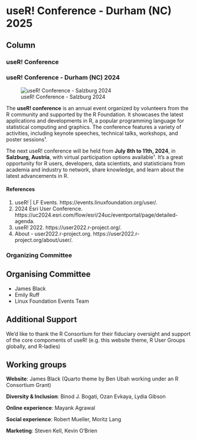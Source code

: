 useR! Conference - Durham (NC) 2025 {data-navmenu="Conferences"}
===========================================

Column {.tabset}
--------------------

### useR! Conference

<h3>useR! Conference - Durham (NC) 2024</h3>

![useR! Conference - Salzburg 2024](./Conferences/Resources/UseR-24-Event-LaunchAssets-v2_cfp-632x84.png)

<p>
The **useR! conference** is an annual event organized by volunteers from the R community and supported by the R Foundation. It showcases the latest applications and developments in R, a popular programming language for statistical computing and graphics. The conference features a variety of activities, including keynote speeches, technical talks, workshops, and poster sessions¹.
<p>
The next useR! conference will be held from **July 8th to 11th, 2024**, in **Salzburg, Austria**, with virtual participation options available¹. It's a great opportunity for R users, developers, data scientists, and statisticians from academia and industry to network, share knowledge, and learn about the latest advancements in R.

#### References

(1) useR! | LF Events. https://events.linuxfoundation.org/user/.
(2) 2024 Esri User Conference. https://uc2024.esri.com/flow/esri/24uc/eventportal/page/detailed-agenda.
(3) useR! 2022. https://user2022.r-project.org/.
(4) About - user2022.r-project.org. https://user2022.r-project.org/about/user/.

### Organizing Committee



<h2 data-anchor-id="organising-committee">Organising Committee</h2>
<ul>
<li>James Black</li>
<li>Emily Ruff</li>
<li>Linux Foundation Events Team</li>
</ul>

<h2 data-anchor-id="additional-support">Additional Support</h2>
<p>We’d like to thank the R Consortium for their fiduciary oversight and support of the core compoments of useR! (e.g.&nbsp;this website theme, R User Groups globally, and R-ladies)</p>

<h2 data-anchor-id="working-groups">Working groups</h2>
<p><strong>Website</strong>: James Black (Quarto theme by Ben Ubah working under an R Consortium Grant)</p>
<p><strong>Diversity &amp; Inclusion</strong>: Binod J. Bogati, Ozan Evkaya, Lydia Gibson</p>
<p><strong>Online experience</strong>: Mayank Agrawal</p>
<p><strong>Social experience</strong>: Robert Mueller, Moritz Lang</p>
<p><strong>Marketing</strong>: Steven Kell, Kevin O’Brien</p>
